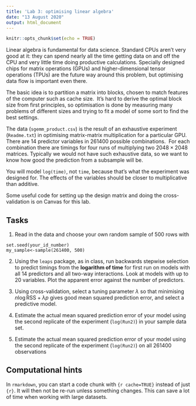 ```yaml
---
title: 'Lab 3: optimising linear algebra'
date: "13 August 2020"
output: html_document
---
```


```r
knitr::opts_chunk$set(echo = TRUE)
```

Linear algebra is fundamental for data science. Standard CPUs aren't very good at it: they can spend nearly all the time getting data on and off the CPU and very little time doing productive calculations. Specially designed chips for matrix operations (GPUs) and higher-dimensional tensor operations (TPUs) are the future way around this problem, but optimising data flow is important even there.

The basic idea is to partition a matrix into blocks, chosen to match features of the computer such as cache size.  It's hard to derive the optimal block size from first principles, so optimisation is done by measuring many problems of different sizes and trying to fit a model of some sort to find the best settings. 

The data (`sgemm_product.csv`) is the result of an exhaustive experiment (`Readme.txt`) in optimising matrix-matrix multiplication for a particular GPU.  There are 14 predictor variables in 261400 possible combinations.  For each combination there are timings for four runs of multiplying two $2048\times 2048$ matrices. Typically we would not have such exhaustive data, so we want to know how good the prediction from a subsample will be.

You will model `log(time)`, not `time`, because that's what the experiment was designed for. The effects of the variables should be closer to multiplicative than additive.

Some useful code for setting up the design matrix and doing the cross-validation is on Canvas for this lab.

## Tasks

1. Read in the data and choose your own random sample of 500 rows with

```
set.seed(your_id_number)
my_sample<-sample(261400, 500)
```

2. Using the `leaps` package, as in class, run backwards stepwise selection to predict timings from the **logarithm of time** for first run on models with all 14 predictors and all two-way interactions. Look at models with up to 20 variables. Plot the apparent error against the number of predictors. 

3. Using cross-validation, select a tuning parameter $\lambda$ so that minimising $n\log\mathrm{RSS}+\lambda p$ gives good mean squared prediction error, and select a predictive model.  

4. Estimate the actual mean squared prediction error of your model using the second replicate of the experiment (`log(Run2)`) in your sample data set.

5. Estimate the actual mean squared prediction error of your model using the second replicate of the experiment (`log(Run2)`) on all 261400 observations

## Computational hints

In `rmarkdown`, you can start a code chunk with `{r cache=TRUE}` instead of just `{r}`. It will then not be re-run unless something changes. This can save a lot of time when working with large datasets.